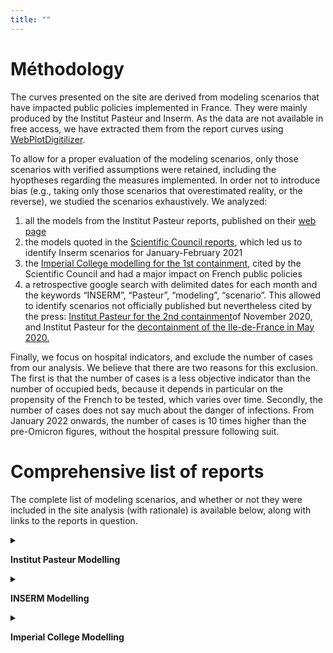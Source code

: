 ```yaml
---
title: ""
---
```


# Méthodology

The curves presented on the site are derived from modeling scenarios that have impacted public policies implemented in France. They were mainly produced by the Institut Pasteur and Inserm. As the data are not available in free access, we have extracted them from the report curves using [WebPlotDigitilizer](https://automeris.io/WebPlotDigitizer/).

To allow for a proper evaluation of the modeling scenarios, only those scenarios with verified assumptions were retained, including the hyoptheses regarding the measures implemented. In order not to introduce bias (e.g., taking only those scenarios that overestimated reality, or the reverse), we studied the scenarios exhaustively. We analyzed:

1. all the models from the Institut Pasteur reports, published on their [web page](https://modelisation-covid19.pasteur.fr/)
2. the models quoted in the [Scientific Council reports](https://solidarites-sante.gouv.fr/actualites/presse/dossiers-de-presse/article/conseil-scientifique-covid-19), which led us to identify Inserm scenarios for January-February 2021
3. the [Imperial College modelling for the 1st containment](https://www.imperial.ac.uk/mrc-global-infectious-disease-analysis/covid-19/report-12-global-impact-covid-19/), cited by the Scientific Council and had a major impact on French public policies
4. a retrospective google search with delimited dates for each month and the keywords "INSERM", "Pasteur", "modeling", "scenario". This allowed to identify scenarios not officially published but nevertheless cited by the press: [Institut Pasteur for the 2nd containment](https://www.lesechos.fr/economie-france/social/covid-la-decrue-dans-les-services-de-reanimation-esperee-en-france-dans-une-dizaine-de-jours-1261656)of November 2020, and Institut Pasteur for the [decontainment of the Ile-de-France in May 2020.](https://www.lesechos.fr/idees-debats/editos-analyses/pourquoi-philippe-a-douche-les-francais-1199309)

Finally, we focus on hospital indicators, and exclude the number of cases from our analysis. We believe that there are two reasons for this exclusion. The first is that the number of cases is a less objective indicator than the number of occupied beds, because it depends in particular on the propensity of the French to be tested, which varies over time. Secondly, the number of cases does not say much about the danger of infections. From January 2022 onwards, the number of cases is 10 times higher than the pre-Omicron figures, without the hospital pressure following suit.

# Comprehensive list of reports

The complete list of modeling scenarios, and whether or not they were included in the site analysis (with rationale) is available below, along with links to the reports in question.

<details>

<summary>

**Institut Pasteur Modelling**

</summary>

-   [April 29, 2020](https://www.lesechos.fr/idees-debats/editos-analyses/pourquoi-philippe-a-douche-les-francais-1199309) : included (not officially published but transcribed by the press)
-   [September 25, 2020](https://www.sdbio.eu/images/acymailing/Simulations%20Institut%20Pasteur%2025%2009%202020.pdf) : excluded (measures were taken in September, so the scenarios are no longer comparable with reality)
-   [Octobre 30, 2020](https://www.lesechos.fr/economie-france/social/covid-la-decrue-dans-les-services-de-reanimation-esperee-en-france-dans-une-dizaine-de-jours-1261656) : included (these are the models of the 2nd containment, not published on the Institut Pasteur website but transcribed by the press)
-   [February 8, 2021](https://modelisation-covid19.pasteur.fr/variant/RapportInstitutPasteur_variants_8fevrier2021.pdf) : included
-   [February 23, 2021](https://hal-pasteur.archives-ouvertes.fr/pasteur-03149525) : included
-   [March 29, 2021](https://www.eurosurveillance.org/content/10.2807/1560-7917.ES.2021.26.9.2100133) : no scenarios in the report
-   [April 6, 2021](https://www.thelancet.com/journals/eclinm/article/PIIS2589-5370(21)00281-9/fulltext) : excluded (the curves presented are a counterfactual of the epidemic evolution in the absence of vaccination)
-   [April 26, 2021](https://modelisation-covid19.pasteur.fr/loosening/Scenarios_de_levee_des_mesures_de_freinage_20210426.pdf) : included
-   [May 21, 2021](https://modelisation-covid19.pasteur.fr/loosening/Mise_a_jour_scenarios_de_levee_des_mesures_de_freinage_20210521.pdf) : included. We did not need to analyze ourselves, the comparison being already carried out in an informal way on twitter by Simon Cauchemez in charge of the modeling team of the Institut Pasteur
-   [July 9, 2021](https://modelisation-covid19.pasteur.fr/variant/Institut_Pasteur_dynamique_du_variant_Delta_en_France_metropolitaine_20210709.pdf) : excluded (the implementation of the health pass was not included in the modeling assumptions, so the scenarios are no longer comparable with reality)
-   [July 26, 2021](https://modelisation-covid19.pasteur.fr/variant/Institut_Pasteur_Acceleration_vaccination_et_Delta_20210726.pdf) : included (the scenarios take into account the implementation of the sanitary pass)
-   [August 5, 2021](https://modelisation-covid19.pasteur.fr/variant/InstitutPasteur_Dynamiques_regionales_des_hospitalisations_20210805.pdf) : included (the scenarios take into account the implementation of the health pass)
-   [September 6, 2021](https://hal-pasteur.archives-ouvertes.fr/pasteur-03272638v2) : no scenarios in the report
-   [October 4, 2021](https://modelisation-covid19.pasteur.fr/scenarios/InstitutPasteur_scenariosCOVID19AutomneHiver_2021.pdf) : included
-   [November 29, 2021](https://modelisation-covid19.pasteur.fr/scenarios/Institut_Pasteur_diminution_de_limmunit%C3%A9_et_rappel_20211129.pdf) : excluded (impact of the Omicron variant 2 weeks later, which was not included in the models). We were still able to compare short-term projections during the short 2-week window before the Omicron variant distorted the results.
-   [December 2, 2021](https://modelisation-covid19.pasteur.fr/scenarios/Institut_Pasteur_Complement_rapport_rappel_20211202.pdf) : excluded (impact of the Omicron variant 2 weeks later, which was not included in the models). We were still able to compare short-term projections during the short 2-week window before the Omicron variant distorted the results.
-   [Decemeber 27, 2021](https://modelisation-covid19.pasteur.fr/variant/Institut_Pasteur_Impact_dOmicron_sur_lepidemie_francaise_20211227.pdf) : included through the report of January 7. Indeed, it is specified that "given the uncertainties [...], it is not possible to quantify precisely the impact that the Omicron wave will have". About a hundred scenarios were then produced. The following report of January 7, which we have analyzed, uses this report as a basis, after excluding the scenarios that do not fit the properties of Omicron.
-   [January 7, 2022](https://modelisation-covid19.pasteur.fr/variant/InstitutPasteur_Complement_Analyse_Impact_Omicron_20220107_corrige.pdf) : included
-   [February 15, 2022](https://modelisation-covid19.pasteur.fr/variant/Institut_Pasteur_Comparaison_Observations_projections_Omicron_20220215.pdf) : This report does not produce a scenario but a retrospective on the previous report of January 7. We discuss this in our analysis of the latter report.
-   [February 21, 2022](https://modelisation-covid19.pasteur.fr/variant/Institut_Pasteur_Impact_BA_2_epidemie_francaise_20220221.pdf) : excluded. Focuses only on the number of cases, which is an exclusionary criterion in our methodology as explained above.
-   [March 10, 2022](https://modelisation-covid19.pasteur.fr/variant/InstitutPasteur_impact_BA2_relachement_mesures_20220310.pdf) : excluded. Focuses only on the number of cases, which is an exclusionary criterion in our methodology as explained above.

</details>

<details>

<summary>

**INSERM Modelling**

</summary>

-   January-February 2021 models: included because they appear in the [report of the Scientific Council of January 29, 2021](https://solidarites-sante.gouv.fr/IMG/pdf/note_eclairage_variants_modelisation_29_janvier_2021.pdf) suggesting the establishment of a strict confinement. They have also been published in the press. These models appeared in the Inserm reports of [January 16, 2021](https://www.epicx-lab.com/uploads/9/6/9/4/9694133/inserm_covid-19-voc_dominance-20210116.pdf), [February 2, 2021](https://www.epicx-lab.com/uploads/9/6/9/4/9694133/inserm-covid-19-voc-lockdown-20210202.pdf) and [February 14, 2021](https://www.epicx-lab.com/uploads/9/6/9/4/9694133/inserm_covid-19-voc_socialdistancing-20210214.pdf).

</details>

<details>

<summary>

**Imperial College Modelling**

</summary>

-   [modelling of report 12](https://www.imperial.ac.uk/mrc-global-infectious-disease-analysis/covid-19/report-12-global-impact-covid-19/), and in particular its [appendix](https://www.imperial.ac.uk/media/imperial-college/medicine/mrc-gida/Imperial-College-COVID19-Global-unmitigated-mitigated-suppression-scenarios.xlsx): included as a major argument in favor of containment in the [report of the Scientific Council of March 12, 2020](https://solidarites-sante.gouv.fr/IMG/pdf/avis_conseil_scientifique_12_mars_2020.pdf). It has also been cited by many media as having been a decisive argument in favor of containment, e.g. in [Le Monde](https://www.lemonde.fr/planete/article/2020/03/15/coronavirus-les-simulations-alarmantes-des-epidemiologistes-pour-la-france_6033149_3244.html) or in [Libération](https://www.liberation.fr/evenements-libe/2020/03/16/l-urgence-eviter-la-saturation-des-services-de-sante_1781988/)

</details>

